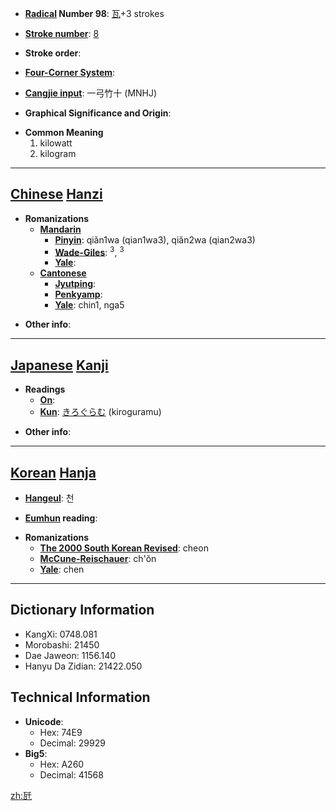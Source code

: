 * '''[[Wiktionary:Chinese radical index| Radical]] Number 98''': [[Wiktionary:Chinese radical index 瓦|瓦]]+3 strokes

* '''[[Wiktionary:Chinese total strokes index|Stroke number]]''': [[Wiktionary:Chinese total strokes index 8|8]]

* '''Stroke order''': 

* '''[[Wiktionary:Chinese four corner index|Four-Corner System]]''': 

* '''[[Wiktionary:Chinese Cangjie index|Cangjie input]]''': 一弓竹十 (MNHJ)

* '''Graphical Significance and Origin''': 

* '''Common Meaning'''
*#kilowatt
*# kilogram


----

== [[Chinese]] [[Hanzi]] ==

* '''Romanizations'''
** '''[[Mandarin]]'''
*** '''[[Pinyin]]''': qiǎn1wa (qian1wa3), qiǎn2wa (qian2wa3)
*** '''[[Wade-Giles]]''': <sup>3</sup>, <sup>3</sup>
*** '''[[Yale]]''': 
** '''[[Cantonese]]'''
*** '''[[Jyutping]]''':
*** '''[[Penkyamp]]''': 
*** '''[[Yale]]''': chin1, nga5

* '''Other info''': 

----

== [[Japanese]] [[Kanji]] ==

* '''Readings'''
** '''[[On]]''': 
** '''[[Kun]]''': [[きろぐらむ]] (kiroguramu)

* '''Other info''':  

----

== [[Korean]] [[Hanja]] ==

* '''[[Hangeul]]''': 천

* '''[[Eumhun]] reading''': 

* '''Romanizations'''
** '''[[The 2000 South Korean Revised Romanization|The 2000 South Korean Revised]]''': cheon
** '''[[McCune-Reischauer]]''': ch'ŏn
** '''[[Yale]]''': chen

----

== Dictionary Information ==

* KangXi: 0748.081
* Morobashi: 21450
* Dae Jaweon: 1156.140
* Hanyu Da Zidian: 21422.050

== Technical Information ==

* '''Unicode''':
** Hex: 74E9
** Decimal: 29929
* '''Big5''':
** Hex: A260
** Decimal: 41568

[[zh:瓩]]